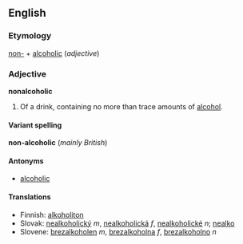 ==English==
=== Etymology ===
[[non-]] + [[alcoholic]] (''adjective'')

=== Adjective ===
'''nonalcoholic'''
# Of a drink, containing no more than trace amounts of [[alcohol]].

====Variant spelling====
'''non-alcoholic''' (''mainly British'')

==== Antonyms ====
*[[alcoholic]]

==== Translations ====
*Finnish: [[alkoholiton]]
*Slovak: [[nealkoholický]] ''m'', [[nealkoholická]] ''f'', [[nealkoholické]] ''n''; [[nealko]]
*Slovene: [[brezalkoholen]] ''m'', [[brezalkoholna]] ''f'', [[brezalkoholno]] ''n''